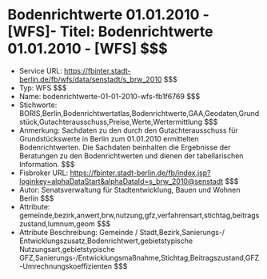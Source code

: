 # Bodenrichtwerte 01.01.2010 - [WFS]- Titel: Bodenrichtwerte 01.01.2010 - [WFS] $$$
- Service URL: https://fbinter.stadt-berlin.de/fb/wfs/data/senstadt/s_brw_2010 $$$
- Typ: WFS $$$
- Name: bodenrichtwerte-01-01-2010-wfs-fb1f6769 $$$
- Stichworte: BORIS,Berlin,Bodenrichtwertatlas,Bodenrichtwerte,GAA,Geodaten,Grundstück,Gutachterausschuss,Preise,Werte,Wertermittlung $$$
- Anmerkung: Sachdaten zu den durch den Gutachterausschuss für Grundstückswerte in Berlin zum 01.01.2010 ermittelten Bodenrichtwerten. Die Sachdaten beinhalten die Ergebnisse der Beratungen zu den Bodenrichtwerten und dienen der tabellarischen Information. $$$
- Fisbroker URL: https://fbinter.stadt-berlin.de/fb/index.jsp?loginkey=alphaDataStart&alphaDataId=s_brw_2010@senstadt $$$
- Autor: Senatsverwaltung für Stadtentwicklung, Bauen und Wohnen Berlin $$$
- Attribute: gemeinde,bezirk,anwert,brw,nutzung,gfz,verfahrensart,stichtag,beitragszustand,lumnum,geom $$$
- Attribute Beschreibung: Gemeinde / Stadt,Bezirk,Sanierungs-/ Entwicklungszusatz,Bodenrichtwert,gebietstypische Nutzungsart,gebietstypische GFZ,Sanierungs-/Entwicklungsmaßnahme,Stichtag,Beitragszustand,GFZ-Umrechnungskoeffizienten $$$
